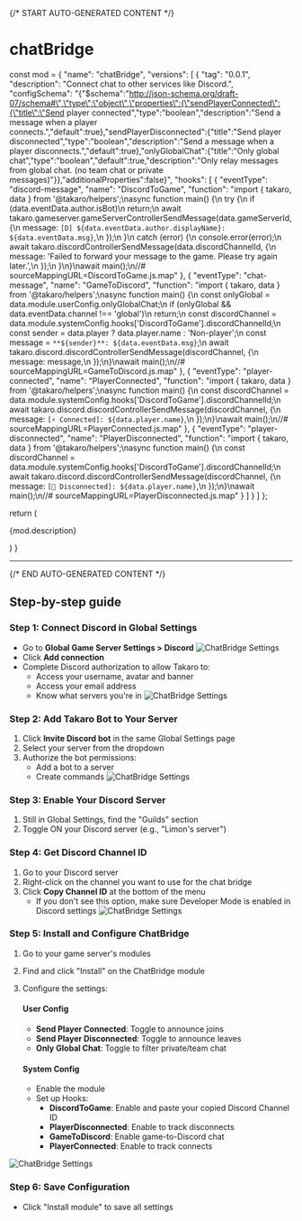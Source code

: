{/* START AUTO-GENERATED CONTENT */}

# chatBridge

  const mod = {
  "name": "chatBridge",
  "versions": [
    {
      "tag": "0.0.1",
      "description": "Connect chat to other services like Discord.",
      "configSchema": "{\"$schema\":\"http://json-schema.org/draft-07/schema#\",\"type\":\"object\",\"properties\":{\"sendPlayerConnected\":{\"title\":\"Send player connected\",\"type\":\"boolean\",\"description\":\"Send a message when a player connects.\",\"default\":true},\"sendPlayerDisconnected\":{\"title\":\"Send player disconnected\",\"type\":\"boolean\",\"description\":\"Send a message when a player disconnects.\",\"default\":true},\"onlyGlobalChat\":{\"title\":\"Only global chat\",\"type\":\"boolean\",\"default\":true,\"description\":\"Only relay messages from global chat. (no team chat or private messages)\"}},\"additionalProperties\":false}",
      "hooks": [
        {
          "eventType": "discord-message",
          "name": "DiscordToGame",
          "function": "import { takaro, data } from '@takaro/helpers';\nasync function main() {\n    try {\n        if (data.eventData.author.isBot)\n            return;\n        await takaro.gameserver.gameServerControllerSendMessage(data.gameServerId, {\n            message: `[D] ${data.eventData.author.displayName}:  ${data.eventData.msg}`,\n        });\n    }\n    catch (error) {\n        console.error(error);\n        await takaro.discordControllerSendMessage(data.discordChannelId, {\n            message: 'Failed to forward your message to the game. Please try again later.',\n        });\n    }\n}\nawait main();\n//# sourceMappingURL=DiscordToGame.js.map"
        },
        {
          "eventType": "chat-message",
          "name": "GameToDiscord",
          "function": "import { takaro, data } from '@takaro/helpers';\nasync function main() {\n    const onlyGlobal = data.module.userConfig.onlyGlobalChat;\n    if (onlyGlobal && data.eventData.channel !== 'global')\n        return;\n    const discordChannel = data.module.systemConfig.hooks['DiscordToGame'].discordChannelId;\n    const sender = data.player ? data.player.name : 'Non-player';\n    const message = `**${sender}**: ${data.eventData.msg}`;\n    await takaro.discord.discordControllerSendMessage(discordChannel, {\n        message: message,\n    });\n}\nawait main();\n//# sourceMappingURL=GameToDiscord.js.map"
        },
        {
          "eventType": "player-connected",
          "name": "PlayerConnected",
          "function": "import { takaro, data } from '@takaro/helpers';\nasync function main() {\n    const discordChannel = data.module.systemConfig.hooks['DiscordToGame'].discordChannelId;\n    await takaro.discord.discordControllerSendMessage(discordChannel, {\n        message: `[⚡ Connected]: ${data.player.name}`,\n    });\n}\nawait main();\n//# sourceMappingURL=PlayerConnected.js.map"
        },
        {
          "eventType": "player-disconnected",
          "name": "PlayerDisconnected",
          "function": "import { takaro, data } from '@takaro/helpers';\nasync function main() {\n    const discordChannel = data.module.systemConfig.hooks['DiscordToGame'].discordChannelId;\n    await takaro.discord.discordControllerSendMessage(discordChannel, {\n        message: `[👋 Disconnected]: ${data.player.name}`,\n    });\n}\nawait main();\n//# sourceMappingURL=PlayerDisconnected.js.map"
        }
      ]
    }
  ]
};

  return (
    <div>
      <p>{mod.description}</p>
      <Commands commands={mod.commands} />
      <CronJobs cronJobs={mod.cronJobs} />
      <Hooks hooks={mod.hooks} />
      <Config configSchema={mod.configSchema} />
    </div>
  )
}

<Module />

---
{/* END AUTO-GENERATED CONTENT */}

## Step-by-step guide

### Step 1: Connect Discord in Global Settings
- Go to **Global Game Server Settings > Discord**
![ChatBridge Settings](../../assets/images/chatBridge/chatBridge_1_Takaro_settings.png)
- Click **Add connection**
- Complete Discord authorization to allow Takaro to:
    - Access your username, avatar and banner
    - Access your email address
    - Know what servers you're in
![ChatBridge Settings](../../assets/images/chatBridge/chatbridge_2_Takaro_Discord.png)
### Step 2: Add Takaro Bot to Your Server
1. Click **Invite Discord bot** in the same Global Settings page
2. Select your server from the dropdown
3. Authorize the bot permissions:
    - Add a bot to a server
    - Create commands
![ChatBridge Settings](../../assets/images/chatBridge/chatBridge_3_Discord_bot.png)
### Step 3: Enable Your Discord Server
1. Still in Global Settings, find the "Guilds" section
2. Toggle ON your Discord server (e.g., "Limon's server")

### Step 4: Get Discord Channel ID

1. Go to your Discord server
2. Right-click on the channel you want to use for the chat bridge
3. Click **Copy Channel ID** at the bottom of the menu
    - If you don't see this option, make sure Developer Mode is enabled in Discord settings
![ChatBridge Settings](../../assets/images/chatBridge/chatBridge_4_DiscordChannelID.png)
### Step 5: Install and Configure ChatBridge

1. Go to your game server's modules
2. Find and click "Install" on the ChatBridge module
3. Configure the settings:
    
    #### User Config
    
    - **Send Player Connected**: Toggle to announce joins
    - **Send Player Disconnected**: Toggle to announce leaves
    - **Only Global Chat**: Toggle to filter private/team chat
    
    #### System Config
    
    - Enable the module
    - Set up Hooks:
        - **DiscordToGame**: Enable and paste your copied Discord Channel ID
        - **PlayerDisconnected**: Enable to track disconnects
        - **GameToDiscord**: Enable game-to-Discord chat
        - **PlayerConnected**: Enable to track connects

![ChatBridge Settings](../../assets/images/chatBridge/chatBridge_5_Module_Channelid.png)

### Step 6: Save Configuration

- Click "Install module" to save all settings

